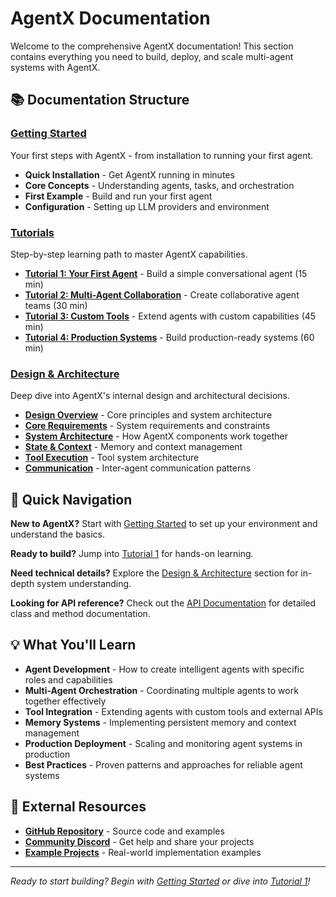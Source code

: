 # AgentX Documentation

Welcome to the comprehensive AgentX documentation! This section contains everything you need to build, deploy, and scale multi-agent systems with AgentX.

## 📚 Documentation Structure

### [Getting Started](/docs/getting-started)
Your first steps with AgentX - from installation to running your first agent.

- **Quick Installation** - Get AgentX running in minutes
- **Core Concepts** - Understanding agents, tasks, and orchestration
- **First Example** - Build and run your first agent
- **Configuration** - Setting up LLM providers and environment

### [Tutorials](/docs/tutorials)
Step-by-step learning path to master AgentX capabilities.

- **[Tutorial 1: Your First Agent](/docs/tutorials/1-first-agent)** - Build a simple conversational agent (15 min)
- **[Tutorial 2: Multi-Agent Collaboration](/docs/tutorials/2-multi-agent)** - Create collaborative agent teams (30 min)
- **[Tutorial 3: Custom Tools](/docs/tutorials/3-custom-tools)** - Extend agents with custom capabilities (45 min)
- **[Tutorial 4: Production Systems](/docs/tutorials/4-production)** - Build production-ready systems (60 min)

### [Design & Architecture](/docs/design)
Deep dive into AgentX's internal design and architectural decisions.

- **[Design Overview](/docs/design)** - Core principles and system architecture
- **[Core Requirements](/docs/design/requirements)** - System requirements and constraints
- **[System Architecture](/docs/design/overview)** - How AgentX components work together
- **[State & Context](/docs/design/state-and-context)** - Memory and context management
- **[Tool Execution](/docs/design/tool-execution)** - Tool system architecture
- **[Communication](/docs/design/communication)** - Inter-agent communication patterns

## 🚀 Quick Navigation

**New to AgentX?** Start with [Getting Started](/docs/getting-started) to set up your environment and understand the basics.

**Ready to build?** Jump into [Tutorial 1](/docs/tutorials/1-first-agent) for hands-on learning.

**Need technical details?** Explore the [Design & Architecture](/docs/design) section for in-depth system understanding.

**Looking for API reference?** Check out the [API Documentation](/api) for detailed class and method documentation.

## 💡 What You'll Learn

- **Agent Development** - How to create intelligent agents with specific roles and capabilities
- **Multi-Agent Orchestration** - Coordinating multiple agents to work together effectively
- **Tool Integration** - Extending agents with custom tools and external APIs
- **Memory Systems** - Implementing persistent memory and context management
- **Production Deployment** - Scaling and monitoring agent systems in production
- **Best Practices** - Proven patterns and approaches for reliable agent systems

## 🔗 External Resources

- **[GitHub Repository](https://github.com/dustland/agentx)** - Source code and examples
- **[Community Discord](https://discord.gg/agentx)** - Get help and share your projects
- **[Example Projects](https://github.com/dustland/agentx/tree/main/examples)** - Real-world implementation examples

---

*Ready to start building? Begin with [Getting Started](/docs/getting-started) or dive into [Tutorial 1](/docs/tutorials/1-first-agent)!*
